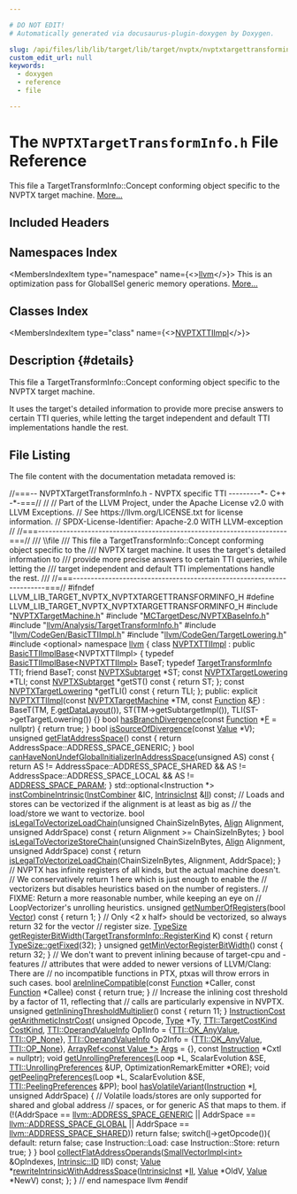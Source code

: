 ```yaml
---

# DO NOT EDIT!
# Automatically generated via docusaurus-plugin-doxygen by Doxygen.

slug: /api/files/lib/lib/target/lib/target/nvptx/nvptxtargettransforminfo-h
custom_edit_url: null
keywords:
  - doxygen
  - reference
  - file

---
```





# The `NVPTXTargetTransformInfo.h` File Reference

<DoxygenPage pluginConfig={pluginConfig}>

This file a TargetTransformInfo::Concept conforming object specific to the NVPTX target machine. <a href="#details">More...</a>

## Included Headers

<IncludesList>
<IncludesListItem
  filePath="NVPTXTargetMachine.h"
  permalink="/docs/api/files/lib/lib/target/lib/target/nvptx/nvptxtargetmachine-h"
  isLocal="true" />
<IncludesListItem
  filePath="MCTargetDesc/NVPTXBaseInfo.h"
  permalink="/docs/api/files/lib/lib/target/lib/target/nvptx/lib/target/nvptx/mctargetdesc/nvptxbaseinfo-h"
  isLocal="true" />
<IncludesListItem
  filePath="llvm/Analysis/TargetTransformInfo.h"
  permalink="/docs/api/files/include/include/llvm/include/llvm/analysis/targettransforminfo-h"
  isLocal="true" />
<IncludesListItem
  filePath="llvm/CodeGen/BasicTTIImpl.h"
  permalink="/docs/api/files/include/include/llvm/include/llvm/codegen/basicttiimpl-h"
  isLocal="true" />
<IncludesListItem
  filePath="llvm/CodeGen/TargetLowering.h"
  permalink="/docs/api/files/include/include/llvm/include/llvm/codegen/targetlowering-h"
  isLocal="true" />
<IncludesListItem
  filePath="optional"
  permalink=""
  isLocal="false" />
</IncludesList>

## Namespaces Index

<MembersIndex>

<MembersIndexItem
  type="namespace"
  name={<><a href="/docs/api/namespaces/llvm">llvm</a></>}>
This is an optimization pass for GlobalISel generic memory operations. <a href="/docs/api/namespaces/llvm/#details">More...</a>
</MembersIndexItem>

</MembersIndex>

## Classes Index

<MembersIndex>

<MembersIndexItem
  type="class"
  name={<><a href="/docs/api/classes/llvm/nvptxttiimpl">NVPTXTTIImpl</a></>}>
</MembersIndexItem>

</MembersIndex>

## Description {#details}

This file a TargetTransformInfo::Concept conforming object specific to the NVPTX target machine.

It uses the target&#39;s detailed information to provide more precise answers to certain TTI queries, while letting the target independent and default TTI implementations handle the rest.

## File Listing

The file content with the documentation metadata removed is:

<ProgramListing>

<Link id="l00001" /><CodeLine lineNumber="1"><span class="doxyHighlightComment">//===-- NVPTXTargetTransformInfo.h - NVPTX specific TTI ---------&#42;- C++ -&#42;-===//</span></CodeLine>
<Link id="l00002" /><CodeLine lineNumber="2"><span class="doxyHighlightComment">//</span></CodeLine>
<Link id="l00003" /><CodeLine lineNumber="3"><span class="doxyHighlightComment">// Part of the LLVM Project, under the Apache License v2.0 with LLVM Exceptions.</span></CodeLine>
<Link id="l00004" /><CodeLine lineNumber="4"><span class="doxyHighlightComment">// See https://llvm.org/LICENSE.txt for license information.</span></CodeLine>
<Link id="l00005" /><CodeLine lineNumber="5"><span class="doxyHighlightComment">// SPDX-License-Identifier: Apache-2.0 WITH LLVM-exception</span></CodeLine>
<Link id="l00006" /><CodeLine lineNumber="6"><span class="doxyHighlightComment">//</span></CodeLine>
<Link id="l00007" /><CodeLine lineNumber="7"><span class="doxyHighlightComment">//===----------------------------------------------------------------------===//</span></CodeLine>
<Link id="l00008" /><CodeLine lineNumber="8"><span class="doxyHighlightComment">/// \\file</span></CodeLine>
<Link id="l00009" /><CodeLine lineNumber="9"><span class="doxyHighlightComment">/// This file a TargetTransformInfo::Concept conforming object specific to the</span></CodeLine>
<Link id="l00010" /><CodeLine lineNumber="10"><span class="doxyHighlightComment">/// NVPTX target machine. It uses the target&#39;s detailed information to</span></CodeLine>
<Link id="l00011" /><CodeLine lineNumber="11"><span class="doxyHighlightComment">/// provide more precise answers to certain TTI queries, while letting the</span></CodeLine>
<Link id="l00012" /><CodeLine lineNumber="12"><span class="doxyHighlightComment">/// target independent and default TTI implementations handle the rest.</span></CodeLine>
<Link id="l00013" /><CodeLine lineNumber="13"><span class="doxyHighlightComment">///</span></CodeLine>
<Link id="l00014" /><CodeLine lineNumber="14"><span class="doxyHighlightComment">//===----------------------------------------------------------------------===//</span></CodeLine>
<Link id="l00015" /><CodeLine lineNumber="15"></CodeLine>
<Link id="l00016" /><CodeLine lineNumber="16"><span class="doxyHighlightPreprocessor">#ifndef LLVM&#95;LIB&#95;TARGET&#95;NVPTX&#95;NVPTXTARGETTRANSFORMINFO&#95;H</span></CodeLine>
<Link id="l00017" /><CodeLine lineNumber="17"><span class="doxyHighlightPreprocessor">#define LLVM&#95;LIB&#95;TARGET&#95;NVPTX&#95;NVPTXTARGETTRANSFORMINFO&#95;H</span></CodeLine>
<Link id="l00018" /><CodeLine lineNumber="18"></CodeLine>
<Link id="l00019" /><CodeLine lineNumber="19"><span class="doxyHighlightPreprocessor">#include &quot;<a href="/docs/api/files/lib/lib/target/lib/target/nvptx/nvptxtargetmachine-h">NVPTXTargetMachine.h</a>&quot;</span></CodeLine>
<Link id="l00020" /><CodeLine lineNumber="20"><span class="doxyHighlightPreprocessor">#include &quot;<a href="/docs/api/files/lib/lib/target/lib/target/nvptx/lib/target/nvptx/mctargetdesc/nvptxbaseinfo-h">MCTargetDesc/NVPTXBaseInfo.h</a>&quot;</span></CodeLine>
<Link id="l00021" /><CodeLine lineNumber="21"><span class="doxyHighlightPreprocessor">#include &quot;<a href="/docs/api/files/include/include/llvm/include/llvm/analysis/targettransforminfo-h">llvm/Analysis/TargetTransformInfo.h</a>&quot;</span></CodeLine>
<Link id="l00022" /><CodeLine lineNumber="22"><span class="doxyHighlightPreprocessor">#include &quot;<a href="/docs/api/files/include/include/llvm/include/llvm/codegen/basicttiimpl-h">llvm/CodeGen/BasicTTIImpl.h</a>&quot;</span></CodeLine>
<Link id="l00023" /><CodeLine lineNumber="23"><span class="doxyHighlightPreprocessor">#include &quot;<a href="/docs/api/files/include/include/llvm/include/llvm/codegen/targetlowering-h">llvm/CodeGen/TargetLowering.h</a>&quot;</span></CodeLine>
<Link id="l00024" /><CodeLine lineNumber="24"><span class="doxyHighlightPreprocessor">#include &lt;optional&gt;</span></CodeLine>
<Link id="l00025" /><CodeLine lineNumber="25"></CodeLine>
<Link id="l00026" /><CodeLine lineNumber="26"><span class="doxyHighlightKeyword">namespace </span><span class="doxyHighlight"><a href="/docs/api/namespaces/llvm">llvm</a> &#123;</span></CodeLine>
<Link id="l00027" /><CodeLine lineNumber="27"></CodeLine>
<Link id="l00028" /><CodeLine lineNumber="28" lineLink="/docs/api/classes/llvm/nvptxttiimpl"><span class="doxyHighlightKeyword">class </span><span class="doxyHighlight"><a href="/docs/api/classes/llvm/nvptxttiimpl/#a8a4575dc45d4904b51caf3a7181a8c8d">NVPTXTTIImpl</a> : </span><span class="doxyHighlightKeyword">public</span><span class="doxyHighlight"> <a href="/docs/api/classes/llvm/basicttiimplbase/#af27fe55e5ff1f0cb622c503314c9faa3">BasicTTIImplBase</a>&lt;NVPTXTTIImpl&gt; &#123;</span></CodeLine>
<Link id="l00029" /><CodeLine lineNumber="29"><span class="doxyHighlight">  </span><span class="doxyHighlightKeyword">typedef</span><span class="doxyHighlight"> <a href="/docs/api/classes/llvm/basicttiimplbase/#af27fe55e5ff1f0cb622c503314c9faa3">BasicTTIImplBase&lt;NVPTXTTIImpl&gt;</a> BaseT;</span></CodeLine>
<Link id="l00030" /><CodeLine lineNumber="30"><span class="doxyHighlight">  </span><span class="doxyHighlightKeyword">typedef</span><span class="doxyHighlight"> <a href="/docs/api/classes/llvm/targettransforminfo">TargetTransformInfo</a> TTI;</span></CodeLine>
<Link id="l00031" /><CodeLine lineNumber="31"><span class="doxyHighlight">  </span><span class="doxyHighlightKeyword">friend</span><span class="doxyHighlight"> BaseT;</span></CodeLine>
<Link id="l00032" /><CodeLine lineNumber="32"></CodeLine>
<Link id="l00033" /><CodeLine lineNumber="33"><span class="doxyHighlight">  </span><span class="doxyHighlightKeyword">const</span><span class="doxyHighlight"> <a href="/docs/api/classes/llvm/nvptxsubtarget">NVPTXSubtarget</a> &#42;ST;</span></CodeLine>
<Link id="l00034" /><CodeLine lineNumber="34"><span class="doxyHighlight">  </span><span class="doxyHighlightKeyword">const</span><span class="doxyHighlight"> <a href="/docs/api/classes/llvm/nvptxtargetlowering">NVPTXTargetLowering</a> &#42;TLI;</span></CodeLine>
<Link id="l00035" /><CodeLine lineNumber="35"></CodeLine>
<Link id="l00036" /><CodeLine lineNumber="36"><span class="doxyHighlight">  </span><span class="doxyHighlightKeyword">const</span><span class="doxyHighlight"> <a href="/docs/api/classes/llvm/nvptxsubtarget">NVPTXSubtarget</a> &#42;getST()</span><span class="doxyHighlightKeyword"> const </span><span class="doxyHighlight">&#123; </span><span class="doxyHighlightKeywordFlow">return</span><span class="doxyHighlight"> ST; &#125;;</span></CodeLine>
<Link id="l00037" /><CodeLine lineNumber="37"><span class="doxyHighlight">  </span><span class="doxyHighlightKeyword">const</span><span class="doxyHighlight"> <a href="/docs/api/classes/llvm/nvptxtargetlowering">NVPTXTargetLowering</a> &#42;getTLI()</span><span class="doxyHighlightKeyword"> const </span><span class="doxyHighlight">&#123; </span><span class="doxyHighlightKeywordFlow">return</span><span class="doxyHighlight"> TLI; &#125;;</span></CodeLine>
<Link id="l00038" /><CodeLine lineNumber="38"></CodeLine>
<Link id="l00039" /><CodeLine lineNumber="39"><span class="doxyHighlightKeyword">public</span><span class="doxyHighlight">:</span></CodeLine>
<Link id="l00040" /><CodeLine lineNumber="40" lineLink="/docs/api/classes/llvm/nvptxttiimpl/#a8a4575dc45d4904b51caf3a7181a8c8d"><span class="doxyHighlight">  </span><span class="doxyHighlightKeyword">explicit</span><span class="doxyHighlight"> <a href="/docs/api/classes/llvm/nvptxttiimpl/#a8a4575dc45d4904b51caf3a7181a8c8d">NVPTXTTIImpl</a>(</span><span class="doxyHighlightKeyword">const</span><span class="doxyHighlight"> <a href="/docs/api/classes/llvm/nvptxtargetmachine">NVPTXTargetMachine</a> &#42;TM, </span><span class="doxyHighlightKeyword">const</span><span class="doxyHighlight"> <a href="/docs/api/classes/llvm/function">Function</a> &amp;<a href="/docs/api/files/lib/lib/support/md5-cpp/#a96d73bbd7af15cb1fc38c3f4a3bd82e9">F</a>)</span></CodeLine>
<Link id="l00041" /><CodeLine lineNumber="41"><span class="doxyHighlight">      : BaseT(TM, <a href="/docs/api/files/lib/lib/support/md5-cpp/#a96d73bbd7af15cb1fc38c3f4a3bd82e9">F</a>.<a href="/docs/api/classes/llvm/targettransforminfoimplbase/#a01aadd7eea7124cd9f5cd7cea37d8dab">getDataLayout</a>()), ST(TM-&gt;getSubtargetImpl()),</span></CodeLine>
<Link id="l00042" /><CodeLine lineNumber="42"><span class="doxyHighlight">        TLI(ST-&gt;getTargetLowering()) &#123;&#125;</span></CodeLine>
<Link id="l00043" /><CodeLine lineNumber="43"></CodeLine>
<Link id="l00044" /><CodeLine lineNumber="44" lineLink="/docs/api/classes/llvm/nvptxttiimpl/#a8729ae01788cfdfac0740682e5b1db07"><span class="doxyHighlight">  </span><span class="doxyHighlightKeywordType">bool</span><span class="doxyHighlight"> <a href="/docs/api/classes/llvm/nvptxttiimpl/#a8729ae01788cfdfac0740682e5b1db07">hasBranchDivergence</a>(</span><span class="doxyHighlightKeyword">const</span><span class="doxyHighlight"> <a href="/docs/api/classes/llvm/function">Function</a> &#42;<a href="/docs/api/files/lib/lib/support/md5-cpp/#a96d73bbd7af15cb1fc38c3f4a3bd82e9">F</a> = </span><span class="doxyHighlightKeyword">nullptr</span><span class="doxyHighlight">) &#123; </span><span class="doxyHighlightKeywordFlow">return</span><span class="doxyHighlight"> </span><span class="doxyHighlightKeyword">true</span><span class="doxyHighlight">; &#125;</span></CodeLine>
<Link id="l00045" /><CodeLine lineNumber="45"></CodeLine>
<Link id="l00046" /><CodeLine lineNumber="46"><span class="doxyHighlight">  </span><span class="doxyHighlightKeywordType">bool</span><span class="doxyHighlight"> <a href="/docs/api/classes/llvm/nvptxttiimpl/#afc5e1d7bf0db6dac9f375fd42b2105aa">isSourceOfDivergence</a>(</span><span class="doxyHighlightKeyword">const</span><span class="doxyHighlight"> <a href="/docs/api/classes/llvm/value">Value</a> &#42;V);</span></CodeLine>
<Link id="l00047" /><CodeLine lineNumber="47"></CodeLine>
<Link id="l00048" /><CodeLine lineNumber="48" lineLink="/docs/api/classes/llvm/nvptxttiimpl/#abd58379a4d02615a8764d0fd98d23dd1"><span class="doxyHighlight">  </span><span class="doxyHighlightKeywordType">unsigned</span><span class="doxyHighlight"> <a href="/docs/api/classes/llvm/nvptxttiimpl/#abd58379a4d02615a8764d0fd98d23dd1">getFlatAddressSpace</a>()</span><span class="doxyHighlightKeyword"> const </span><span class="doxyHighlight">&#123;</span></CodeLine>
<Link id="l00049" /><CodeLine lineNumber="49"><span class="doxyHighlight">    </span><span class="doxyHighlightKeywordFlow">return</span><span class="doxyHighlight"> AddressSpace::ADDRESS&#95;SPACE&#95;GENERIC;</span></CodeLine>
<Link id="l00050" /><CodeLine lineNumber="50"><span class="doxyHighlight">  &#125;</span></CodeLine>
<Link id="l00051" /><CodeLine lineNumber="51"></CodeLine>
<Link id="l00052" /><CodeLine lineNumber="52" lineLink="/docs/api/classes/llvm/nvptxttiimpl/#a2ce316a491a98996fddac17f74a8e40b"><span class="doxyHighlight">  </span><span class="doxyHighlightKeywordType">bool</span><span class="doxyHighlight"> <a href="/docs/api/classes/llvm/nvptxttiimpl/#a2ce316a491a98996fddac17f74a8e40b">canHaveNonUndefGlobalInitializerInAddressSpace</a>(</span><span class="doxyHighlightKeywordType">unsigned</span><span class="doxyHighlight"> AS)</span><span class="doxyHighlightKeyword"> const </span><span class="doxyHighlight">&#123;</span></CodeLine>
<Link id="l00053" /><CodeLine lineNumber="53"><span class="doxyHighlight">    </span><span class="doxyHighlightKeywordFlow">return</span><span class="doxyHighlight"> AS != AddressSpace::ADDRESS&#95;SPACE&#95;SHARED &amp;&amp;</span></CodeLine>
<Link id="l00054" /><CodeLine lineNumber="54"><span class="doxyHighlight">           AS != AddressSpace::ADDRESS&#95;SPACE&#95;LOCAL &amp;&amp; AS != <a href="/docs/api/namespaces/llvm/nvptxas/#ad7d00b71af84502be65ae2de3f8d91dca145cc11601487c71350537df3e7c3a12">ADDRESS&#95;SPACE&#95;PARAM</a>;</span></CodeLine>
<Link id="l00055" /><CodeLine lineNumber="55"><span class="doxyHighlight">  &#125;</span></CodeLine>
<Link id="l00056" /><CodeLine lineNumber="56"></CodeLine>
<Link id="l00057" /><CodeLine lineNumber="57"><span class="doxyHighlight">  std::optional&lt;Instruction &#42;&gt; <a href="/docs/api/classes/llvm/nvptxttiimpl/#a9489271f78c9211fa6a14f1661323ab4">instCombineIntrinsic</a>(<a href="/docs/api/classes/llvm/instcombiner">InstCombiner</a> &amp;IC,</span></CodeLine>
<Link id="l00058" /><CodeLine lineNumber="58"><span class="doxyHighlight">                                                    <a href="/docs/api/classes/llvm/intrinsicinst">IntrinsicInst</a> &amp;<a href="/docs/api/files/lib/lib/target/lib/target/nvptx/nvvmintrrange-cpp/#ac5804672fc0850438d63caec770647f8">II</a>) </span><span class="doxyHighlightKeyword">const</span><span class="doxyHighlight">;</span></CodeLine>
<Link id="l00059" /><CodeLine lineNumber="59"></CodeLine>
<Link id="l00060" /><CodeLine lineNumber="60"><span class="doxyHighlight">  </span><span class="doxyHighlightComment">// Loads and stores can be vectorized if the alignment is at least as big as</span></CodeLine>
<Link id="l00061" /><CodeLine lineNumber="61"><span class="doxyHighlight">  </span><span class="doxyHighlightComment">// the load/store we want to vectorize.</span></CodeLine>
<Link id="l00062" /><CodeLine lineNumber="62" lineLink="/docs/api/classes/llvm/nvptxttiimpl/#a7d3a6d07bcf0a5b54992acf8f38b0b56"><span class="doxyHighlight">  </span><span class="doxyHighlightKeywordType">bool</span><span class="doxyHighlight"> <a href="/docs/api/classes/llvm/nvptxttiimpl/#a7d3a6d07bcf0a5b54992acf8f38b0b56">isLegalToVectorizeLoadChain</a>(</span><span class="doxyHighlightKeywordType">unsigned</span><span class="doxyHighlight"> ChainSizeInBytes, <a href="/docs/api/structs/llvm/align">Align</a> Alignment,</span></CodeLine>
<Link id="l00063" /><CodeLine lineNumber="63"><span class="doxyHighlight">                                   </span><span class="doxyHighlightKeywordType">unsigned</span><span class="doxyHighlight"> AddrSpace)</span><span class="doxyHighlightKeyword"> const </span><span class="doxyHighlight">&#123;</span></CodeLine>
<Link id="l00064" /><CodeLine lineNumber="64"><span class="doxyHighlight">    </span><span class="doxyHighlightKeywordFlow">return</span><span class="doxyHighlight"> Alignment &gt;= ChainSizeInBytes;</span></CodeLine>
<Link id="l00065" /><CodeLine lineNumber="65"><span class="doxyHighlight">  &#125;</span></CodeLine>
<Link id="l00066" /><CodeLine lineNumber="66" lineLink="/docs/api/classes/llvm/nvptxttiimpl/#a05b9afafc61d38e30a04973d01811636"><span class="doxyHighlight">  </span><span class="doxyHighlightKeywordType">bool</span><span class="doxyHighlight"> <a href="/docs/api/classes/llvm/nvptxttiimpl/#a05b9afafc61d38e30a04973d01811636">isLegalToVectorizeStoreChain</a>(</span><span class="doxyHighlightKeywordType">unsigned</span><span class="doxyHighlight"> ChainSizeInBytes, <a href="/docs/api/structs/llvm/align">Align</a> Alignment,</span></CodeLine>
<Link id="l00067" /><CodeLine lineNumber="67"><span class="doxyHighlight">                                    </span><span class="doxyHighlightKeywordType">unsigned</span><span class="doxyHighlight"> AddrSpace)</span><span class="doxyHighlightKeyword"> const </span><span class="doxyHighlight">&#123;</span></CodeLine>
<Link id="l00068" /><CodeLine lineNumber="68"><span class="doxyHighlight">    </span><span class="doxyHighlightKeywordFlow">return</span><span class="doxyHighlight"> <a href="/docs/api/classes/llvm/nvptxttiimpl/#a7d3a6d07bcf0a5b54992acf8f38b0b56">isLegalToVectorizeLoadChain</a>(ChainSizeInBytes, Alignment, AddrSpace);</span></CodeLine>
<Link id="l00069" /><CodeLine lineNumber="69"><span class="doxyHighlight">  &#125;</span></CodeLine>
<Link id="l00070" /><CodeLine lineNumber="70"></CodeLine>
<Link id="l00071" /><CodeLine lineNumber="71"><span class="doxyHighlight">  </span><span class="doxyHighlightComment">// NVPTX has infinite registers of all kinds, but the actual machine doesn&#39;t.</span></CodeLine>
<Link id="l00072" /><CodeLine lineNumber="72"><span class="doxyHighlight">  </span><span class="doxyHighlightComment">// We conservatively return 1 here which is just enough to enable the</span></CodeLine>
<Link id="l00073" /><CodeLine lineNumber="73"><span class="doxyHighlight">  </span><span class="doxyHighlightComment">// vectorizers but disables heuristics based on the number of registers.</span></CodeLine>
<Link id="l00074" /><CodeLine lineNumber="74"><span class="doxyHighlight">  </span><span class="doxyHighlightComment">// FIXME: Return a more reasonable number, while keeping an eye on</span></CodeLine>
<Link id="l00075" /><CodeLine lineNumber="75"><span class="doxyHighlight">  </span><span class="doxyHighlightComment">// LoopVectorizer&#39;s unrolling heuristics.</span></CodeLine>
<Link id="l00076" /><CodeLine lineNumber="76" lineLink="/docs/api/classes/llvm/nvptxttiimpl/#ad179147b00e24bb6928c042cdc3a08ea"><span class="doxyHighlight">  </span><span class="doxyHighlightKeywordType">unsigned</span><span class="doxyHighlight"> <a href="/docs/api/classes/llvm/nvptxttiimpl/#ad179147b00e24bb6928c042cdc3a08ea">getNumberOfRegisters</a>(</span><span class="doxyHighlightKeywordType">bool</span><span class="doxyHighlight"> <a href="/docs/api/namespaces/llvm/#add480f2ed87faa59c16d4c01ffb4bf39a57dea6f5039281b7fee517fc43bf3110">Vector</a>)</span><span class="doxyHighlightKeyword"> const </span><span class="doxyHighlight">&#123; </span><span class="doxyHighlightKeywordFlow">return</span><span class="doxyHighlight"> 1; &#125;</span></CodeLine>
<Link id="l00077" /><CodeLine lineNumber="77"></CodeLine>
<Link id="l00078" /><CodeLine lineNumber="78"><span class="doxyHighlight">  </span><span class="doxyHighlightComment">// Only &lt;2 x half&gt; should be vectorized, so always return 32 for the vector</span></CodeLine>
<Link id="l00079" /><CodeLine lineNumber="79"><span class="doxyHighlight">  </span><span class="doxyHighlightComment">// register size.</span></CodeLine>
<Link id="l00080" /><CodeLine lineNumber="80" lineLink="/docs/api/classes/llvm/nvptxttiimpl/#ad77d2e7483e095efc53a966fb18742f1"><span class="doxyHighlight">  <a href="/docs/api/classes/llvm/typesize">TypeSize</a> <a href="/docs/api/classes/llvm/nvptxttiimpl/#ad77d2e7483e095efc53a966fb18742f1">getRegisterBitWidth</a>(<a href="/docs/api/classes/llvm/targettransforminfo/#a8bb3b1ccf19b8c85429b777dfa4a0166">TargetTransformInfo::RegisterKind</a> K)</span><span class="doxyHighlightKeyword"> const </span><span class="doxyHighlight">&#123;</span></CodeLine>
<Link id="l00081" /><CodeLine lineNumber="81"><span class="doxyHighlight">    </span><span class="doxyHighlightKeywordFlow">return</span><span class="doxyHighlight"> <a href="/docs/api/classes/llvm/typesize/#a003b4369b4130e669dc9139798e0193c">TypeSize::getFixed</a>(32);</span></CodeLine>
<Link id="l00082" /><CodeLine lineNumber="82"><span class="doxyHighlight">  &#125;</span></CodeLine>
<Link id="l00083" /><CodeLine lineNumber="83" lineLink="/docs/api/classes/llvm/nvptxttiimpl/#aa8724c59a8642ead698fc7d246773ad7"><span class="doxyHighlight">  </span><span class="doxyHighlightKeywordType">unsigned</span><span class="doxyHighlight"> <a href="/docs/api/classes/llvm/nvptxttiimpl/#aa8724c59a8642ead698fc7d246773ad7">getMinVectorRegisterBitWidth</a>()</span><span class="doxyHighlightKeyword"> const </span><span class="doxyHighlight">&#123; </span><span class="doxyHighlightKeywordFlow">return</span><span class="doxyHighlight"> 32; &#125;</span></CodeLine>
<Link id="l00084" /><CodeLine lineNumber="84"></CodeLine>
<Link id="l00085" /><CodeLine lineNumber="85"><span class="doxyHighlight">  </span><span class="doxyHighlightComment">// We don&#39;t want to prevent inlining because of target-cpu and -features</span></CodeLine>
<Link id="l00086" /><CodeLine lineNumber="86"><span class="doxyHighlight">  </span><span class="doxyHighlightComment">// attributes that were added to newer versions of LLVM/Clang: There are</span></CodeLine>
<Link id="l00087" /><CodeLine lineNumber="87"><span class="doxyHighlight">  </span><span class="doxyHighlightComment">// no incompatible functions in PTX, ptxas will throw errors in such cases.</span></CodeLine>
<Link id="l00088" /><CodeLine lineNumber="88" lineLink="/docs/api/classes/llvm/nvptxttiimpl/#a783df0fd83a2b4675b30683d6dad92d6"><span class="doxyHighlight">  </span><span class="doxyHighlightKeywordType">bool</span><span class="doxyHighlight"> <a href="/docs/api/classes/llvm/nvptxttiimpl/#a783df0fd83a2b4675b30683d6dad92d6">areInlineCompatible</a>(</span><span class="doxyHighlightKeyword">const</span><span class="doxyHighlight"> <a href="/docs/api/classes/llvm/function">Function</a> &#42;Caller,</span></CodeLine>
<Link id="l00089" /><CodeLine lineNumber="89"><span class="doxyHighlight">                           </span><span class="doxyHighlightKeyword">const</span><span class="doxyHighlight"> <a href="/docs/api/classes/llvm/function">Function</a> &#42;Callee)</span><span class="doxyHighlightKeyword"> const </span><span class="doxyHighlight">&#123;</span></CodeLine>
<Link id="l00090" /><CodeLine lineNumber="90"><span class="doxyHighlight">    </span><span class="doxyHighlightKeywordFlow">return</span><span class="doxyHighlight"> </span><span class="doxyHighlightKeyword">true</span><span class="doxyHighlight">;</span></CodeLine>
<Link id="l00091" /><CodeLine lineNumber="91"><span class="doxyHighlight">  &#125;</span></CodeLine>
<Link id="l00092" /><CodeLine lineNumber="92"></CodeLine>
<Link id="l00093" /><CodeLine lineNumber="93"><span class="doxyHighlight">  </span><span class="doxyHighlightComment">// Increase the inlining cost threshold by a factor of 11, reflecting that</span></CodeLine>
<Link id="l00094" /><CodeLine lineNumber="94"><span class="doxyHighlight">  </span><span class="doxyHighlightComment">// calls are particularly expensive in NVPTX.</span></CodeLine>
<Link id="l00095" /><CodeLine lineNumber="95" lineLink="/docs/api/classes/llvm/nvptxttiimpl/#af4582fe25528edf7846a881e402cb370"><span class="doxyHighlight">  </span><span class="doxyHighlightKeywordType">unsigned</span><span class="doxyHighlight"> <a href="/docs/api/classes/llvm/nvptxttiimpl/#af4582fe25528edf7846a881e402cb370">getInliningThresholdMultiplier</a>()</span><span class="doxyHighlightKeyword"> const </span><span class="doxyHighlight">&#123; </span><span class="doxyHighlightKeywordFlow">return</span><span class="doxyHighlight"> 11; &#125;</span></CodeLine>
<Link id="l00096" /><CodeLine lineNumber="96"></CodeLine>
<Link id="l00097" /><CodeLine lineNumber="97"><span class="doxyHighlight">  <a href="/docs/api/classes/llvm/instructioncost">InstructionCost</a> <a href="/docs/api/classes/llvm/nvptxttiimpl/#a92d5d99204e657db2430f595bae2f449">getArithmeticInstrCost</a>(</span></CodeLine>
<Link id="l00098" /><CodeLine lineNumber="98"><span class="doxyHighlight">      </span><span class="doxyHighlightKeywordType">unsigned</span><span class="doxyHighlight"> Opcode, <a href="/docs/api/classes/llvm/type">Type</a> &#42;Ty, <a href="/docs/api/classes/llvm/targettransforminfo/#a706f223f760b55668fbae74202b816bb">TTI::TargetCostKind</a> <a href="/docs/api/files/lib/lib/analysis/costmodel-cpp/#a162d8b2b3865594d1e14d828d2b8336a">CostKind</a>,</span></CodeLine>
<Link id="l00099" /><CodeLine lineNumber="99"><span class="doxyHighlight">      <a href="/docs/api/structs/llvm/targettransforminfo/operandvalueinfo">TTI::OperandValueInfo</a> Op1Info = &#123;<a href="/docs/api/classes/llvm/targettransforminfo/#afa38851d75434d1476444ac93f94cb4ca9c0eecea29e9fa58e4dac7ee32b9b2ac">TTI::OK&#95;AnyValue</a>, <a href="/docs/api/classes/llvm/targettransforminfo/#a733fb237f3037c95ed59de6055b176c5a2bc39e3785b29fe7bc4af768842a2072">TTI::OP&#95;None</a>&#125;,</span></CodeLine>
<Link id="l00100" /><CodeLine lineNumber="100"><span class="doxyHighlight">      <a href="/docs/api/structs/llvm/targettransforminfo/operandvalueinfo">TTI::OperandValueInfo</a> Op2Info = &#123;<a href="/docs/api/classes/llvm/targettransforminfo/#afa38851d75434d1476444ac93f94cb4ca9c0eecea29e9fa58e4dac7ee32b9b2ac">TTI::OK&#95;AnyValue</a>, <a href="/docs/api/classes/llvm/targettransforminfo/#a733fb237f3037c95ed59de6055b176c5a2bc39e3785b29fe7bc4af768842a2072">TTI::OP&#95;None</a>&#125;,</span></CodeLine>
<Link id="l00101" /><CodeLine lineNumber="101"><span class="doxyHighlight">      <a href="/docs/api/namespaces/llvm/#ab9c6b351507d3c0730f4290919d43a12">ArrayRef&lt;const Value &#42;&gt;</a> <a href="/docs/api/namespaces/llvm/amdgpu/hsamd/kernel/key/#a1958a762261549463a280bac3274d6d5">Args</a> = &#123;&#125;, </span><span class="doxyHighlightKeyword">const</span><span class="doxyHighlight"> <a href="/docs/api/namespaces/llvm/sandboxir/#a75d3582b0f0bc7a5123de92ada301e97">Instruction</a> &#42;CxtI = </span><span class="doxyHighlightKeyword">nullptr</span><span class="doxyHighlight">);</span></CodeLine>
<Link id="l00102" /><CodeLine lineNumber="102"></CodeLine>
<Link id="l00103" /><CodeLine lineNumber="103"><span class="doxyHighlight">  </span><span class="doxyHighlightKeywordType">void</span><span class="doxyHighlight"> <a href="/docs/api/classes/llvm/nvptxttiimpl/#a71ea7d50adb4500b9ca52778c045e4fc">getUnrollingPreferences</a>(Loop &#42;L, ScalarEvolution &amp;SE,</span></CodeLine>
<Link id="l00104" /><CodeLine lineNumber="104"><span class="doxyHighlight">                               <a href="/docs/api/structs/llvm/targettransforminfo/unrollingpreferences">TTI::UnrollingPreferences</a> &amp;UP,</span></CodeLine>
<Link id="l00105" /><CodeLine lineNumber="105"><span class="doxyHighlight">                               OptimizationRemarkEmitter &#42;ORE);</span></CodeLine>
<Link id="l00106" /><CodeLine lineNumber="106"></CodeLine>
<Link id="l00107" /><CodeLine lineNumber="107"><span class="doxyHighlight">  </span><span class="doxyHighlightKeywordType">void</span><span class="doxyHighlight"> <a href="/docs/api/classes/llvm/nvptxttiimpl/#abaa5914529b5da0d48b8bfa9ca149423">getPeelingPreferences</a>(Loop &#42;L, ScalarEvolution &amp;SE,</span></CodeLine>
<Link id="l00108" /><CodeLine lineNumber="108"><span class="doxyHighlight">                             <a href="/docs/api/structs/llvm/targettransforminfo/peelingpreferences">TTI::PeelingPreferences</a> &amp;PP);</span></CodeLine>
<Link id="l00109" /><CodeLine lineNumber="109"></CodeLine>
<Link id="l00110" /><CodeLine lineNumber="110" lineLink="/docs/api/classes/llvm/nvptxttiimpl/#abe4220fcdecf5dc82a93974db507d306"><span class="doxyHighlight">  </span><span class="doxyHighlightKeywordType">bool</span><span class="doxyHighlight"> <a href="/docs/api/classes/llvm/nvptxttiimpl/#abe4220fcdecf5dc82a93974db507d306">hasVolatileVariant</a>(<a href="/docs/api/classes/llvm/instruction">Instruction</a> &#42;<a href="/docs/api/files/lib/lib/support/md5-cpp/#ac0eafdc9ee161b71e7af98af736952fd">I</a>, </span><span class="doxyHighlightKeywordType">unsigned</span><span class="doxyHighlight"> AddrSpace) &#123;</span></CodeLine>
<Link id="l00111" /><CodeLine lineNumber="111"><span class="doxyHighlight">    </span><span class="doxyHighlightComment">// Volatile loads/stores are only supported for shared and global address</span></CodeLine>
<Link id="l00112" /><CodeLine lineNumber="112"><span class="doxyHighlight">    </span><span class="doxyHighlightComment">// spaces, or for generic AS that maps to them.</span></CodeLine>
<Link id="l00113" /><CodeLine lineNumber="113"><span class="doxyHighlight">    </span><span class="doxyHighlightKeywordFlow">if</span><span class="doxyHighlight"> (!(AddrSpace == <a href="/docs/api/namespaces/llvm/nvptxas/#ad7d00b71af84502be65ae2de3f8d91dca6c5cbbdf5d30037891306aa6f4924861">llvm::ADDRESS&#95;SPACE&#95;GENERIC</a> ||</span></CodeLine>
<Link id="l00114" /><CodeLine lineNumber="114"><span class="doxyHighlight">          AddrSpace == <a href="/docs/api/namespaces/llvm/nvptxas/#ad7d00b71af84502be65ae2de3f8d91dcaceddeb6fcb76cf8bc90c36c67921458d">llvm::ADDRESS&#95;SPACE&#95;GLOBAL</a> ||</span></CodeLine>
<Link id="l00115" /><CodeLine lineNumber="115"><span class="doxyHighlight">          AddrSpace == <a href="/docs/api/namespaces/llvm/nvptxas/#ad7d00b71af84502be65ae2de3f8d91dca84ed6691f422fcd91883fe2c2f9e6520">llvm::ADDRESS&#95;SPACE&#95;SHARED</a>))</span></CodeLine>
<Link id="l00116" /><CodeLine lineNumber="116"><span class="doxyHighlight">      </span><span class="doxyHighlightKeywordFlow">return</span><span class="doxyHighlight"> </span><span class="doxyHighlightKeyword">false</span><span class="doxyHighlight">;</span></CodeLine>
<Link id="l00117" /><CodeLine lineNumber="117"></CodeLine>
<Link id="l00118" /><CodeLine lineNumber="118"><span class="doxyHighlight">    </span><span class="doxyHighlightKeywordFlow">switch</span><span class="doxyHighlight">(<a href="/docs/api/files/lib/lib/support/md5-cpp/#ac0eafdc9ee161b71e7af98af736952fd">I</a>-&gt;getOpcode())&#123;</span></CodeLine>
<Link id="l00119" /><CodeLine lineNumber="119"><span class="doxyHighlight">    </span><span class="doxyHighlightKeywordFlow">default</span><span class="doxyHighlight">:</span></CodeLine>
<Link id="l00120" /><CodeLine lineNumber="120"><span class="doxyHighlight">      </span><span class="doxyHighlightKeywordFlow">return</span><span class="doxyHighlight"> </span><span class="doxyHighlightKeyword">false</span><span class="doxyHighlight">;</span></CodeLine>
<Link id="l00121" /><CodeLine lineNumber="121"><span class="doxyHighlight">    </span><span class="doxyHighlightKeywordFlow">case</span><span class="doxyHighlight"> Instruction::Load:</span></CodeLine>
<Link id="l00122" /><CodeLine lineNumber="122"><span class="doxyHighlight">    </span><span class="doxyHighlightKeywordFlow">case</span><span class="doxyHighlight"> Instruction::Store:</span></CodeLine>
<Link id="l00123" /><CodeLine lineNumber="123"><span class="doxyHighlight">      </span><span class="doxyHighlightKeywordFlow">return</span><span class="doxyHighlight"> </span><span class="doxyHighlightKeyword">true</span><span class="doxyHighlight">;</span></CodeLine>
<Link id="l00124" /><CodeLine lineNumber="124"><span class="doxyHighlight">    &#125;</span></CodeLine>
<Link id="l00125" /><CodeLine lineNumber="125"><span class="doxyHighlight">  &#125;</span></CodeLine>
<Link id="l00126" /><CodeLine lineNumber="126"></CodeLine>
<Link id="l00127" /><CodeLine lineNumber="127"><span class="doxyHighlight">  </span><span class="doxyHighlightKeywordType">bool</span><span class="doxyHighlight"> <a href="/docs/api/classes/llvm/nvptxttiimpl/#a1a813f5d4ac98821dc6efa24abf12ef5">collectFlatAddressOperands</a>(<a href="/docs/api/classes/llvm/smallvectorimpl">SmallVectorImpl&lt;int&gt;</a> &amp;OpIndexes,</span></CodeLine>
<Link id="l00128" /><CodeLine lineNumber="128"><span class="doxyHighlight">                                  <a href="/docs/api/namespaces/llvm/intrinsic/#a80add6b3b1cdaec560907995127adc16">Intrinsic::ID</a> IID) </span><span class="doxyHighlightKeyword">const</span><span class="doxyHighlight">;</span></CodeLine>
<Link id="l00129" /><CodeLine lineNumber="129"></CodeLine>
<Link id="l00130" /><CodeLine lineNumber="130"><span class="doxyHighlight">  <a href="/docs/api/classes/llvm/value">Value</a> &#42;<a href="/docs/api/classes/llvm/nvptxttiimpl/#a2c490533c8b0e3198460793c9d739f5a">rewriteIntrinsicWithAddressSpace</a>(<a href="/docs/api/classes/llvm/intrinsicinst">IntrinsicInst</a> &#42;<a href="/docs/api/files/lib/lib/target/lib/target/nvptx/nvvmintrrange-cpp/#ac5804672fc0850438d63caec770647f8">II</a>, <a href="/docs/api/classes/llvm/value">Value</a> &#42;OldV,</span></CodeLine>
<Link id="l00131" /><CodeLine lineNumber="131"><span class="doxyHighlight">                                          <a href="/docs/api/classes/llvm/value">Value</a> &#42;NewV) </span><span class="doxyHighlightKeyword">const</span><span class="doxyHighlight">;</span></CodeLine>
<Link id="l00132" /><CodeLine lineNumber="132"><span class="doxyHighlight">&#125;;</span></CodeLine>
<Link id="l00133" /><CodeLine lineNumber="133"></CodeLine>
<Link id="l00134" /><CodeLine lineNumber="134"><span class="doxyHighlight">&#125; </span><span class="doxyHighlightComment">// end namespace llvm</span></CodeLine>
<Link id="l00135" /><CodeLine lineNumber="135"></CodeLine>
<Link id="l00136" /><CodeLine lineNumber="136"><span class="doxyHighlightPreprocessor">#endif</span></CodeLine>

</ProgramListing>


</DoxygenPage>
